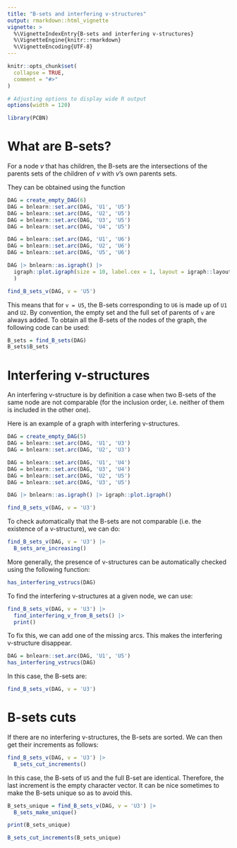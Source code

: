 ```yaml
---
title: "B-sets and interfering v-structures"
output: rmarkdown::html_vignette
vignette: >
  %\VignetteIndexEntry{B-sets and interfering v-structures}
  %\VignetteEngine{knitr::rmarkdown}
  %\VignetteEncoding{UTF-8}
---
```


```r
knitr::opts_chunk$set(
  collapse = TRUE,
  comment = "#>"
)

# Adjusting options to display wide R output
options(width = 120)
```


```r
library(PCBN)
```


# What are B-sets?

For a node $v$ that has children, the B-sets are the intersections of the parents
sets of the children of $v$ with $v$'s own parents sets.

They can be obtained using the function
```r
DAG = create_empty_DAG(6)
DAG = bnlearn::set.arc(DAG, 'U1', 'U5')
DAG = bnlearn::set.arc(DAG, 'U2', 'U5')
DAG = bnlearn::set.arc(DAG, 'U3', 'U5')
DAG = bnlearn::set.arc(DAG, 'U4', 'U5')

DAG = bnlearn::set.arc(DAG, 'U1', 'U6')
DAG = bnlearn::set.arc(DAG, 'U2', 'U6')
DAG = bnlearn::set.arc(DAG, 'U5', 'U6')
```

```r
DAG |> bnlearn::as.igraph() |>
  igraph::plot.igraph(size = 10, label.cex = 1, layout = igraph::layout_as_tree
  )
```


```r
find_B_sets_v(DAG, v = 'U5')
```

This means that for `v = U5`, the B-sets corresponding to `U6` is made up
of `U1` and `U2`.
By convention, the empty set and the full set of parents of `v` are always added.
To obtain all the B-sets of the nodes of the graph, the following code can be
used:

```r
B_sets = find_B_sets(DAG)
B_sets$B_sets
```


# Interfering v-structures

An interfering v-structure is by definition a case when two B-sets of the same
node are not comparable
(for the inclusion order, i.e. neither of them is included in the other one).

Here is an example of a graph with interfering v-structures.

```r
DAG = create_empty_DAG(5)
DAG = bnlearn::set.arc(DAG, 'U1', 'U3')
DAG = bnlearn::set.arc(DAG, 'U2', 'U3')

DAG = bnlearn::set.arc(DAG, 'U1', 'U4')
DAG = bnlearn::set.arc(DAG, 'U3', 'U4')
DAG = bnlearn::set.arc(DAG, 'U2', 'U5')
DAG = bnlearn::set.arc(DAG, 'U3', 'U5')
```

```r
DAG |> bnlearn::as.igraph() |> igraph::plot.igraph()
```

```r
find_B_sets_v(DAG, v = 'U3')
```

To check automatically that the B-sets are not comparable (i.e. the existence of a v-structure),
we can do:
```r
find_B_sets_v(DAG, v = 'U3') |>
  B_sets_are_increasing()
```

More generally, the presence of v-structures can be automatically checked using
the following function:
```r
has_interfering_vstrucs(DAG)
```

To find the interfering v-structures at a given node, we can use:
```r
find_B_sets_v(DAG, v = 'U3') |>
  find_interfering_v_from_B_sets() |>
  print()
```

To fix this, we can add one of the missing arcs.
This makes the interfering v-structure disappear.

```r
DAG = bnlearn::set.arc(DAG, 'U1', 'U5')
has_interfering_vstrucs(DAG)
```

In this case, the B-sets are:
```r
find_B_sets_v(DAG, v = 'U3')
```


# B-sets cuts

If there are no interfering v-structures, the B-sets are sorted.
We can then get their increments as follows:

```r
find_B_sets_v(DAG, v = 'U3') |>
  B_sets_cut_increments()
```
In this case, the B-sets of `U5` and the full B-set are identical. Therefore,
the last increment is the empty character vector.
It can be nice sometimes to make the B-sets unique so as to avoid this.
```r
B_sets_unique = find_B_sets_v(DAG, v = 'U3') |>
  B_sets_make_unique()

print(B_sets_unique)
```

```r
B_sets_cut_increments(B_sets_unique)
```


